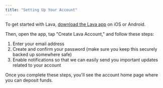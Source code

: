 ```yaml
---
title: "Setting Up Your Account"
---
```


To get started with Lava, [download the Lava app](https://www.lava.xyz/) on iOS or Android. 

Then, open the app, tap "Create Lava Account," and follow these steps: 

1. Enter your email address
2. Create and confirm your password (make sure you keep this securely backed up somewhere safe)
3. Enable notifications so that we can easily send you important updates related to your account

Once you complete these steps, you'll see the account home page where you can deposit funds. 